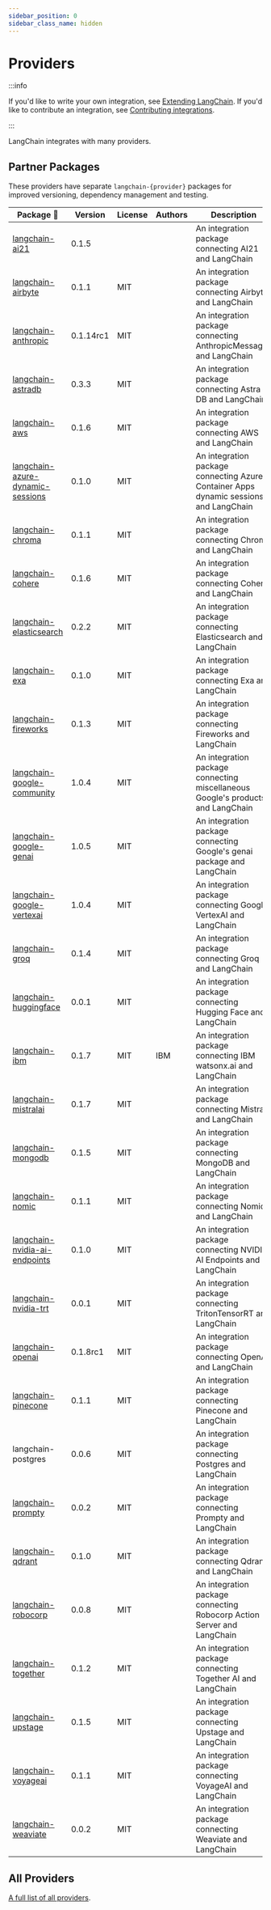```yaml
---
sidebar_position: 0
sidebar_class_name: hidden
---
```


# Providers

:::info

If you'd like to write your own integration, see [Extending LangChain](/docs/how_to/#custom).
If you'd like to contribute an integration, see [Contributing integrations](/docs/contributing/integrations/).

:::

LangChain integrates with many providers.

## Partner Packages

These providers have separate `langchain-{provider}` packages for improved versioning, dependency management and testing.


| Package 🔻 | Version | License | Authors | Description |
|------------|---------|---------|---------|-------------|
| [langchain-ai21](https://github.com/langchain-ai/langchain/tree/master/libs/partners/ai21) | 0.1.5 |  |  | An integration package connecting AI21 and LangChain |
| [langchain-airbyte](https://github.com/langchain-ai/langchain/tree/master/libs/partners/airbyte) | 0.1.1 | MIT |  | An integration package connecting Airbyte and LangChain |
| [langchain-anthropic](https://github.com/langchain-ai/langchain/tree/master/libs/partners/anthropic) | 0.1.14rc1 | MIT |  | An integration package connecting AnthropicMessages and LangChain |
| [langchain-astradb](https://github.com/langchain-ai/langchain-datastax/tree/main/libs/astradb) | 0.3.3 | MIT |  | An integration package connecting Astra DB and LangChain |
| [langchain-aws](https://github.com/langchain-ai/langchain-aws/tree/main/libs/aws) | 0.1.6 | MIT |  | An integration package connecting AWS and LangChain |
| [langchain-azure-dynamic-sessions](https://github.com/langchain-ai/langchain/tree/master/libs/partners/azure-dynamic-sessions) | 0.1.0 | MIT |  | An integration package connecting Azure Container Apps dynamic sessions and LangChain |
| [langchain-chroma](https://github.com/langchain-ai/langchain/tree/master/libs/partners/chroma) | 0.1.1 | MIT |  | An integration package connecting Chroma and LangChain |
| [langchain-cohere](https://github.com/langchain-ai/langchain-cohere/tree/main/libs/cohere) | 0.1.6 | MIT |  | An integration package connecting Cohere and LangChain |
| [langchain-elasticsearch](https://github.com/langchain-ai/langchain-elastic/tree/main/libs/elasticsearch) | 0.2.2 | MIT |  | An integration package connecting Elasticsearch and LangChain |
| [langchain-exa](https://github.com/langchain-ai/langchain/tree/master/libs/partners/exa) | 0.1.0 | MIT |  | An integration package connecting Exa and LangChain |
| [langchain-fireworks](https://github.com/langchain-ai/langchain/tree/master/libs/partners/fireworks) | 0.1.3 | MIT |  | An integration package connecting Fireworks and LangChain |
| [langchain-google-community](https://github.com/langchain-ai/langchain-google/tree/main/libs/community) | 1.0.4 | MIT |  | An integration package connecting miscellaneous Google's products and LangChain |
| [langchain-google-genai](https://github.com/langchain-ai/langchain-google/tree/main/libs/genai) | 1.0.5 | MIT |  | An integration package connecting Google's genai package and LangChain |
| [langchain-google-vertexai](https://github.com/langchain-ai/langchain-google/tree/main/libs/vertexai) | 1.0.4 | MIT |  | An integration package connecting Google VertexAI and LangChain |
| [langchain-groq](https://github.com/langchain-ai/langchain/tree/master/libs/partners/groq) | 0.1.4 | MIT |  | An integration package connecting Groq and LangChain |
| [langchain-huggingface](https://github.com/langchain-ai/langchain/tree/master/libs/partners/huggingface) | 0.0.1 | MIT |  | An integration package connecting Hugging Face and LangChain |
| [langchain-ibm](https://github.com/langchain-ai/langchain/tree/master/libs/partners/ibm) | 0.1.7 | MIT | IBM | An integration package connecting IBM watsonx.ai and LangChain |
| [langchain-mistralai](https://github.com/langchain-ai/langchain/tree/master/libs/partners/mistralai) | 0.1.7 | MIT |  | An integration package connecting Mistral and LangChain |
| [langchain-mongodb](https://github.com/langchain-ai/langchain/tree/master/libs/partners/mongodb) | 0.1.5 | MIT |  | An integration package connecting MongoDB and LangChain |
| [langchain-nomic](https://github.com/langchain-ai/langchain/tree/master/libs/partners/nomic) | 0.1.1 | MIT |  | An integration package connecting Nomic and LangChain |
| [langchain-nvidia-ai-endpoints](https://github.com/langchain-ai/langchain-nvidia/tree/main/libs/ai-endpoints) | 0.1.0 | MIT |  | An integration package connecting NVIDIA AI Endpoints and LangChain |
| [langchain-nvidia-trt](https://github.com/langchain-ai/langchain-nvidia/tree/main/libs/trt) | 0.0.1 | MIT |  | An integration package connecting TritonTensorRT and LangChain |
| [langchain-openai](https://github.com/langchain-ai/langchain/tree/master/libs/partners/openai) | 0.1.8rc1 | MIT |  | An integration package connecting OpenAI and LangChain |
| [langchain-pinecone](https://github.com/langchain-ai/langchain/tree/master/libs/partners/pinecone) | 0.1.1 | MIT |  | An integration package connecting Pinecone and LangChain |
| langchain-postgres | 0.0.6 | MIT |  | An integration package connecting Postgres and LangChain |
| [langchain-prompty](https://github.com/langchain-ai/langchain/tree/master/libs/partners/prompty) | 0.0.2 | MIT |  | An integration package connecting Prompty and LangChain |
| [langchain-qdrant](https://github.com/langchain-ai/langchain/tree/master/libs/partners/qdrant) | 0.1.0 | MIT |  | An integration package connecting Qdrant and LangChain |
| [langchain-robocorp](https://github.com/langchain-ai/langchain/tree/master/libs/partners/robocorp) | 0.0.8 | MIT |  | An integration package connecting Robocorp Action Server and LangChain |
| [langchain-together](https://github.com/langchain-ai/langchain/tree/master/libs/partners/together) | 0.1.2 | MIT |  | An integration package connecting Together AI and LangChain |
| [langchain-upstage](https://github.com/langchain-ai/langchain/tree/master/libs/partners/upstage) | 0.1.5 | MIT |  | An integration package connecting Upstage and LangChain |
| [langchain-voyageai](https://github.com/langchain-ai/langchain/tree/master/libs/partners/voyageai) | 0.1.1 | MIT |  | An integration package connecting VoyageAI and LangChain |
| [langchain-weaviate](https://github.com/langchain-ai/langchain-weaviate/tree/main/libs/weaviate) | 0.0.2 | MIT |  | An integration package connecting Weaviate and LangChain |



## All Providers

[A full list of all providers](/docs/integrations/providers/).
